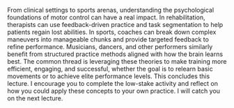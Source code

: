 From clinical settings to sports arenas, understanding the psychological foundations of motor control can have a real impact. In rehabilitation, therapists can use feedback-driven practice and task segmentation to help patients regain lost abilities. In sports, coaches can break down complex maneuvers into manageable chunks and provide targeted feedback to refine performance. Musicians, dancers, and other performers similarly benefit from structured practice methods aligned with how the brain learns best. The common thread is leveraging these theories to make training more efficient, engaging, and successful, whether the goal is to relearn basic movements or to achieve elite performance levels. This concludes this lecture. I encourage you to complete the low-stake activity and reflect on how you could apply these concepts to your own practice. I will catch you on the next lecture.